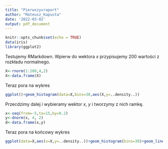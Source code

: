 ```yaml
---
title: "Pierwszyvraport"
author: "Mateusz_Kapusta"
date: '2022-03-02'
output: pdf_document
---
```


```r
knitr::opts_chunk$set(echo = TRUE)
data(iris)
library(ggplot2)
```
Testujemy RMarkdown. Wpierw do wektora $x$ przypisujemy $200$ wartości z rozkładu normalnego.

```r
X<-rnorm(1:200,4,2)
X<-data.frame(X)
```
Teraz pora na wykres
```r
ggplot()+geom_histogram(data=X,bins=30,aes(X,y=..density..))
```
Przecdzimy dalej i wybieramy wektor $x$, $y$ i tworzymy z nich ramkę.
```r
x<-seq(from=-5,to=15,by=0.2)
y<-dnorm(x, 4, 2)
d<-data.frame(x,y)
```
Teraz pora na końcowy wykres
```r
ggplot(data=X,aes(x=X,y=..density..))+geom_histogram(bins=30)+geom_line(data=d,aes(x=x,y=y))
```